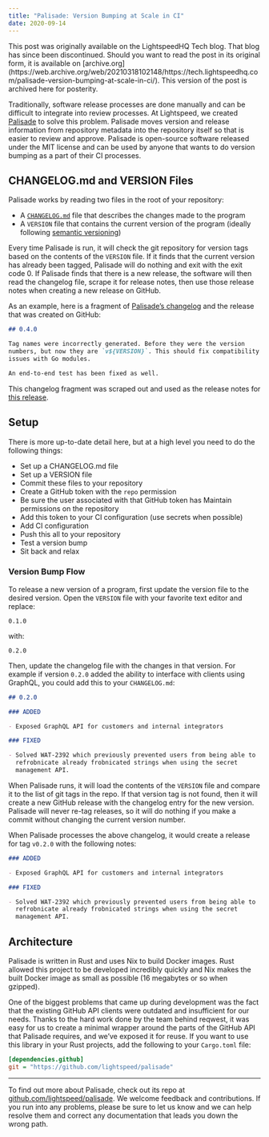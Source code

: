 ```yaml
---
title: "Palisade: Version Bumping at Scale in CI"
date: 2020-09-14
---
```


<XeblogConv name="Cadey" mood="enby">
This post was originally available on the LightspeedHQ Tech blog. That
blog has since been discontinued. Should you want to read the post in
its original form, it is available on
[archive.org](https://web.archive.org/web/20210318102148/https://tech.lightspeedhq.com/palisade-version-bumping-at-scale-in-ci/).
This version of the post is archived here for posterity.
</XeblogConv>

Traditionally, software release processes are done manually and can be
difficult to integrate into review processes. At Lightspeed, we
created [Palisade](https://github.com/lightspeed/palisade) to solve
this problem. Palisade moves version and release information from
repository metadata into the repository itself so that is easier to
review and approve. Palisade is open-source software released under
the MIT license and can be used by anyone that wants to do version
bumping as a part of their CI processes.

## CHANGELOG.md and VERSION Files

Palisade works by reading two files in the root of your repository:

* A [`CHANGELOG.md`](https://keepachangelog.com/en/1.0.0/) file that
  describes the changes made to the program
* A `VERSION` file that contains the current version of the program
  (ideally following [semantic versioning](https://semver.org/))

Every time Palisade is run, it will check the git repository for
version tags based on the contents of the `VERSION` file. If it finds
that the current version has already been tagged, Palisade will do
nothing and exit with the exit code 0. If Palisade finds that there is
a new release, the software will then read the changelog file, scrape
it for release notes, then use those release notes when creating a new
release on GitHub.

As an example, here is a fragment of [Palisade’s
changelog](https://github.com/lightspeed/palisade/blob/master/CHANGELOG.md)
and the release that was created on GitHub:

```markdown
## 0.4.0

Tag names were incorrectly generated. Before they were the version
numbers, but now they are `v${VERSION}`. This should fix compatibility
issues with Go modules.

An end-to-end test has been fixed as well.
```

This changelog fragment was scraped out and used as the release notes
for [this
release](https://github.com/lightspeed/palisade/releases/tag/v0.4.0).

## Setup

There is more up-to-date detail here, but at a high level you need to
do the following things:

* Set up a CHANGELOG.md file
* Set up a VERSION file
* Commit these files to your repository
* Create a GitHub token with the `repo` permission
* Be sure the user associated with that GitHub token has Maintain
  permissions on the repository
* Add this token to your CI configuration (use secrets when possible)
* Add CI configuration
* Push this all to your repository
* Test a version bump
* Sit back and relax

### Version Bump Flow

To release a new version of a program, first update the version file
to the desired version. Open the `VERSION` file with your favorite
text editor and replace:

```
0.1.0
```

with:

```
0.2.0
```

Then, update the changelog file with the changes in that version. For
example if version `0.2.0` added the ability to interface with clients
using GraphQL, you could add this to your `CHANGELOG.md`:

```markdown
## 0.2.0

### ADDED

- Exposed GraphQL API for customers and internal integrators

### FIXED

- Solved WAT-2392 which previously prevented users from being able to
  refrobnicate already frobnicated strings when using the secret
  management API.
```

When Palisade runs, it will load the contents of the `VERSION` file
and compare it to the list of git tags in the repo. If that version
tag is not found, then it will create a new GitHub release with the
changelog entry for the new version. Palisade will never re-tag
releases, so it will do nothing if you make a commit without changing
the current version number.

When Palisade processes the above changelog, it would create a release
for tag `v0.2.0` with the following notes:

```markdown
### ADDED

- Exposed GraphQL API for customers and internal integrators

### FIXED

- Solved WAT-2392 which previously prevented users from being able to
  refrobnicate already frobnicated strings when using the secret
  management API.
```

## Architecture

Palisade is written in Rust and uses Nix to build Docker images. Rust
allowed this project to be developed incredibly quickly and Nix makes
the built Docker image as small as possible (16 megabytes or so when
gzipped).

One of the biggest problems that came up during development was the
fact that the existing GitHub API clients were outdated and
insufficient for our needs. Thanks to the hard work done by the team
behind reqwest, it was easy for us to create a minimal wrapper around
the parts of the GitHub API that Palisade requires, and we’ve exposed
it for reuse. If you want to use this library in your Rust projects,
add the following to your `Cargo.toml` file:

```ini
[dependencies.github]
git = "https://github.com/lightspeed/palisade"
```

---

To find out more about Palisade, check out its repo at
[github.com/lightspeed/palisade](https://github.com/lightspeed/palisade).
We welcome feedback and contributions. If you run into any problems,
please be sure to let us know and we can help resolve them and correct
any documentation that leads you down the wrong path.
